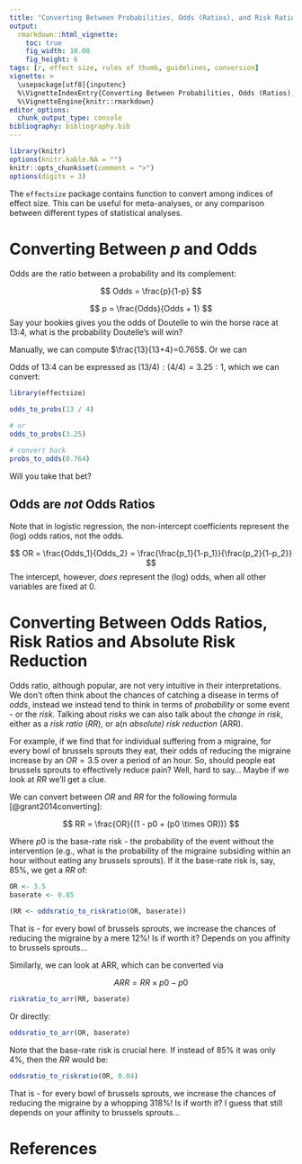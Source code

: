 ```yaml
---
title: "Converting Between Probabilities, Odds (Ratios), and Risk Ratios"
output: 
  rmarkdown::html_vignette:
    toc: true
    fig_width: 10.08
    fig_height: 6
tags: [r, effect size, rules of thumb, guidelines, conversion]
vignette: >
  \usepackage[utf8]{inputenc}
  %\VignetteIndexEntry{Converting Between Probabilities, Odds (Ratios), and Risk Ratios}
  %\VignetteEngine{knitr::rmarkdown}
editor_options: 
  chunk_output_type: console
bibliography: bibliography.bib
---
```


```r
library(knitr)
options(knitr.kable.NA = "")
knitr::opts_chunk$set(comment = ">")
options(digits = 3)
```

The `effectsize` package contains function to convert among indices of effect
size. This can be useful for meta-analyses, or any comparison between different
types of statistical analyses.

# Converting Between *p* and Odds

Odds are the ratio between a probability and its complement:

$$
Odds = \frac{p}{1-p}
$$

$$
p = \frac{Odds}{Odds + 1}
$$
Say your bookies gives you the odds of Doutelle to win the horse race at 13:4, what is the probability Doutelle's will win?

Manually, we can compute $\frac{13}{13+4}=0.765$. Or we can

Odds of 13:4 can be expressed as $(13/4):(4/4)=3.25:1$, which we can convert:

```r
library(effectsize)

odds_to_probs(13 / 4)

# or
odds_to_probs(3.25)

# convert back
probs_to_odds(0.764)
```

Will you take that bet?

## Odds are *not* Odds Ratios


Note that in logistic regression, the non-intercept coefficients represent the (log) odds ratios, not the odds.

$$
OR = \frac{Odds_1}{Odds_2} = \frac{\frac{p_1}{1-p_1}}{\frac{p_2}{1-p_2}}
$$
The intercept, however, *does* represent the (log) odds, when all other variables are fixed at 0.

# Converting Between Odds Ratios, Risk Ratios and Absolute Risk Reduction

Odds ratio, although popular, are not very intuitive in their interpretations.
We don't often think about the chances of catching a disease in terms of *odds*,
instead we instead tend to think in terms of *probability* or some event - or
the *risk*. Talking about *risks* we can also talk about the *change in risk*,
either as a *risk ratio* (*RR*), or a(n *absolute) risk reduction* (ARR).

For example, if we find that for individual suffering from a migraine, for every
bowl of brussels sprouts they eat, their odds of reducing the migraine
increase by an $OR = 3.5$ over a period of an hour. So, should people eat
brussels sprouts to effectively reduce pain? Well, hard to say... Maybe if we
look at *RR* we'll get a clue.

We can convert between *OR* and *RR* for the following formula
[@grant2014converting]:

$$
RR = \frac{OR}{(1 - p0 + (p0 \times OR))}  
$$

Where $p0$ is the base-rate risk - the probability of the event without the
intervention (e.g., what is the probability of the migraine subsiding within an
hour without eating any brussels sprouts). If it the base-rate risk is, say,
85%, we get a *RR* of:

```r
OR <- 3.5
baserate <- 0.85

(RR <- oddsratio_to_riskratio(OR, baserate))
```

That is - for every bowl of brussels sprouts, we increase the chances of
reducing the migraine by a mere 12%! Is if worth it? Depends on you affinity to
brussels sprouts...

Similarly, we can look at ARR, which can be converted via

$$
ARR = RR \times p0 - p0
$$
```r
riskratio_to_arr(RR, baserate)
```

Or directly:

```r
oddsratio_to_arr(OR, baserate)
```

Note that the base-rate risk is crucial here. If instead of 85% it was only 4%,
then the *RR* would be:

```r
oddsratio_to_riskratio(OR, 0.04)
```

That is - for every bowl of brussels sprouts, we increase the chances of
reducing the migraine by a whopping 318%! Is if worth it? I guess that still
depends on your affinity to brussels sprouts...

# References
